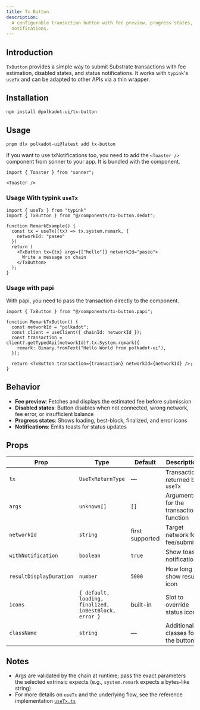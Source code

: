 ```yaml
---
title: Tx Button
description:
  A configurable transaction button with fee preview, progress states, and
  notifications.
---
```



## Introduction

`TxButton` provides a simple way to submit Substrate transactions with fee
estimation, disabled states, and status notifications. It works with `typink`'s
`useTx` and can be adapted to other APIs via a thin wrapper.

## Installation

```bash
npm install @polkadot-ui/tx-button
```

## Usage

```bash
pnpm dlx polkadot-ui@latest add tx-button
```

If you want to use txNotifications too, you need to add the `<Toaster />` component from sonner to your app. It is bundled with the component.

```tsx
import { Toaster } from "sonner";

<Toaster />
```

### Usage With typink `useTx`

```tsx
import { useTx } from "typink"
import { TxButton } from "@/components/tx-button.dedot";

function RemarkExample() { 
  const tx = useTx((tx) => tx.system.remark, {
    networkId: "paseo"
  })
  return (
    <TxButton tx={tx} args={["hello"]} networkId="paseo">
      Write a message on chain
    </TxButton>
  );
}
```

### Usage with papi

With papi, you need to pass the transaction directly to the component.

```tsx
import { TxButton } from "@/components/tx-button.papi";

function RemarkTxButton() {
  const networkId = "polkadot";
  const client = useClient({ chainId: networkId });
  const transaction = client?.getTypedApi(networkId)?.tx.System.remark({
    remark: Binary.fromText("Hello World from polkadot-ui"),
  });

  return <TxButton transaction={transaction} networkId={networkId} />;
}

```

## Behavior

- **Fee preview**: Fetches and displays the estimated fee before submission
- **Disabled states**: Button disables when not connected, wrong network, fee error, or insufficient balance
- **Progress states**: Shows loading, best-block, finalized, and error icons
- **Notifications**: Emits toasts for status updates

## Props

| Prop | Type | Default | Description |
|------|------|---------|-------------|
| `tx` | `UseTxReturnType` | — | Transaction returned by `useTx` |
| `args` | `unknown[]` | `[]` | Arguments for the transaction function |
| `networkId` | `string` | first supported | Target network for fee/submit |
| `withNotification` | `boolean` | `true` | Show toast notifications |
| `resultDisplayDuration` | `number` | `5000` | How long to show result icon |
| `icons` | `{ default, loading, finalized, inBestBlock, error }` | built-in | Slot to override status icons |
| `className` | `string` | — | Additional classes for the button |

## Notes

- Args are validated by the chain at runtime; pass the exact parameters the selected extrinsic expects (e.g., `system.remark` expects a bytes-like string)
- For more details on `useTx` and the underlying flow, see the reference implementation [`useTx.ts`](https://github.com/dedotdev/typink/blob/main/packages/typink/src/hooks/useTx.ts)


```
